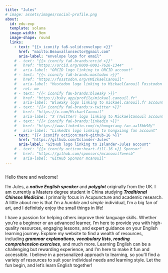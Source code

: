 ```yaml
---
title: "Jules"
# image: assets/images/social-profile.png
about:
  id: edu-exp
  template: solana
  image-width: 9em
  image-shape: round
  links:
    - text: "{{< iconify fa6-solid:envelope >}}"
      href: "mailto:Beauvallonsector@gmail.com"
      aria-label: "envelope logo for email"
    # - text: "{{< iconify fa6-brands:orcid >}}"
    #   href: "https://orcid.org/0000-0001-7626-1344"
    #   aria-label: "ORCID logo linking to ORCID account"
    # - text: "{{< iconify fa6-brands:mastodon >}}"
    #   href: "https://fosstodon.org/@MickaelCanouil"
    #   aria-label: "Mastodon logo linking to MickaelCanouil Fosstodon account"
    #   rel: me
    # - text: "{{< iconify fa6-brands:bluesky >}}"
    #   href: "https://bsky.app/profile/mickael.canouil.fr"
    #   aria-label: "BlueSky logo linking to mickael.canouil.fr account"
    # - text: "{{< iconify fa6-brands:x-twitter >}}"
    #   href: "https://x.com/MickaelCanouil"
    #   aria-label: "X (Twitter) logo linking to MickaelCanouil account"
    # - text: "{{< iconify fa6-brands:linkedin >}}"
    #   href: "https://www.linkedin.com/in/hongxiang-fan-aa13bb90/"
    #   aria-label: "LinkedIn logo linking to hongxiang fan account"
    - text: "{{< iconify octicon:mark-github-16 >}}"
      href: "https://github.com/Islander-Jules"
      aria-label: "GitHub logo linking to Islander-Jules account"
    # - text: "{{< iconify octicon:heart-fill-16 >}} Sponsor"
    #   href: "https://github.com/sponsors/mcanouil?o=esb"
    #   aria-label: "GitHub Sponsor mcanouil"
---
```


:::: {#edu-exp style="display: flex; justify-content: space-between; align-items: flex-start; gap: 20px;"}
<!-- <div style="flex: 0 0 100px; text-align: center;"> -->

<!-- <script type="text/javascript" id="clstr_globe" src="//clustrmaps.com/globe.js?d=dzSypRsW3GDXw5oj_5A1DO4C9hHGvQn0T4t3tN4BBZc"></script> -->

<!-- </div> -->

::: {style="flex: 1;"}
Hello there and welcome!

I'm Jules, a ***native English speaker*** and ***polyglot*** originally from the UK. I am currently a Masters degree student in China studying ***Traditional Chinese Medicine***. I primarily focus in Acupuncture and academic research. A little about me is that I’m a *humble* and *simple* individual, I’m a big fan of art, and I definitely enjoy the small things in life!

I have a passion for helping others improve their language skills. Whether you're a beginner or an advanced learner, I'm here to provide you with high-quality resources, engaging lessons, and expert guidance on your English learning journey. Explore my website to find a wealth of resources, including ***grammar explanations***, ***vocabulary lists***, ***reading comprehension exercises***, and much more. Learning English can be a challenging but rewarding experience, and I'm here to make it fun and accessible. I believe in a personalized approach to learning, so you'll find a variety of resources to suit your individual needs and learning style. Let the fun begin, and let's learn English together!

<!-- I have developed a few {{< iconify fa6-brands:r-project >}}&nbsp;packages (_e.g._,&nbsp;[SGDr](https://hxfan1227.github.io/SGDr), [efdcr](https://hxfan1227.github.io/efdcr/)), and although most of them are personal use solely, hopefully some will be helpful. -->

<!-- Have a look at my complete [_{{< iconify fa6-regular file-lines >}} curriculum vitae_](fhx_resume.pdf). -->
:::
::::

<!-- :::: {.grid} -->

<!-- ::: {.g-col-12 .g-col-md-8 style="text-align: left;"} -->

<!-- ## Education -->

<!-- - **_Ph.D._ in Physical Ggeography**, **2019**   -->

<!--   *University Chinese Academy of Sciences, Beijing, China* -->

<!-- - **_M.Sc._ in Physical Geography**, **2016**   -->

<!--   *University Chinese Academy of Sciences, Beijing, China* -->

<!-- - **_B.Sc._ in Enviromental Engineering**, **2013**   -->

<!--   *Huazhong Agriclutural University, Wuhan, China* -->

<!-- ::: -->

<!-- ::: {.g-col-12 .g-col-md-4 style="text-align: left;"} -->

<!-- ## Interests -->

<!-- - Badminton -->

<!-- - Coding -->

<!-- - Numerical modelling -->

<!-- - Data Analysis -->

<!-- - Data visualization -->

<!-- - Knowledge sharing -->

<!-- - Learning new skills -->

<!-- ::: -->

<!-- :::: -->
